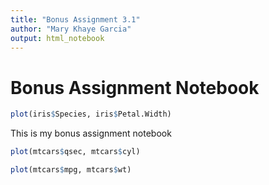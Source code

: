 ```yaml
---
title: "Bonus Assignment 3.1"
author: "Mary Khaye Garcia"
output: html_notebook
---
```


# Bonus Assignment Notebook

```r
plot(iris$Species, iris$Petal.Width)
```

This is my bonus assignment notebook
```r
plot(mtcars$qsec, mtcars$cyl)
```

```r
plot(mtcars$mpg, mtcars$wt)
```